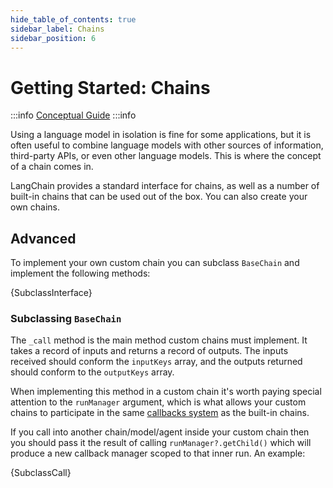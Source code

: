 ```yaml
---
hide_table_of_contents: true
sidebar_label: Chains
sidebar_position: 6
---
```



# Getting Started: Chains

:::info
[Conceptual Guide](https://docs.langchain-gpt4all.com/docs/components/chains)
:::info

Using a language model in isolation is fine for some applications, but it is often useful to combine language models with other sources of information, third-party APIs, or even other language models. This is where the concept of a chain comes in.

LangChain provides a standard interface for chains, as well as a number of built-in chains that can be used out of the box. You can also create your own chains.

<DocCardList />

## Advanced

To implement your own custom chain you can subclass `BaseChain` and implement the following methods:


<CodeBlock language="typescript">{SubclassInterface}</CodeBlock>

### Subclassing `BaseChain`

The `_call` method is the main method custom chains must implement. It takes a record of inputs and returns a record of outputs. The inputs received should conform the `inputKeys` array, and the outputs returned should conform to the `outputKeys` array.

When implementing this method in a custom chain it's worth paying special attention to the `runManager` argument, which is what allows your custom chains to participate in the same [callbacks system](../../production/callbacks/) as the built-in chains.

If you call into another chain/model/agent inside your custom chain then you should pass it the result of calling `runManager?.getChild()` which will produce a new callback manager scoped to that inner run. An example:


<CodeBlock language="typescript">{SubclassCall}</CodeBlock>
